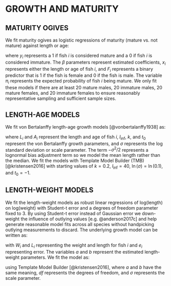 # GROWTH AND MATURITY {#app:growth-and-maturity}

## MATURITY OGIVES {#sec:maturity-models}

We fit maturity ogives as logistic regressions of maturity (mature vs.\ not
mature) against length or age:

\begin{align}
y_i &\sim \mathrm{Binomial}(\pi_i)\\
\mathrm{logit} \left( \pi_i \right) &= \beta_0 + \beta_1 x_i + \beta_2 F_i
\end{align}
where $y_i$ represents a 1 if fish $i$ is considered mature and a 0 if fish $i$
is considered immature. The $\beta$ parameters represent estimated coefficients,
$x_i$ represents either the length or age of fish $i$, and $F_i$ represents
a binary predictor that is 1 if the fish is female and 0 if the fish is male.
The variable $\pi_i$ represents the expected probability of fish $i$ being
mature. We only fit these models if there are at least 20 mature males, 20
immature males, 20 mature females, and 20 immature females to ensure reasonably
representative sampling and sufficient sample sizes.

## LENGTH-AGE MODELS {#sec:length-age-models}

We fit von Bertalanffy length-age growth models [@vonbertalanffy1938] as:

\begin{equation}
  L_i \sim \operatorname{Log-normal}
  \left( \log(l_\mathrm{inf} (1 - \exp(-k (A_i - t_0)))) - \sigma^2 / 2, \sigma \right),
\end{equation}

where $L_i$ and $A_i$ represent the length and age of fish $i$,
$l_\mathrm{inf}$, $k$, and $t_0$ represent the von Bertalanffy growth
parameters, and $\sigma$ represents the log standard deviation or scale
parameter. The term $- \sigma^2 /2$ represents a 
lognormal bias adjustment term so we model
the mean length rather than the median. We fit the models with Template Model
Builder (TMB) [@kristensen2016] with starting values of $k = 0.2$,
$l_\mathrm{inf} = 40$, $\ln (\sigma) = \ln (0.1)$, and $t_0 = -1$.

## LENGTH-WEIGHT MODELS {#sec:length-weight-models}

We fit the length-weight models as robust linear regressions of log(length) on
log(weight) with Student-t error and a degrees of freedom parameter fixed to 3.
By using Student-t error instead of Gaussian error we down-weight the influence
of outlying values [e.g. @anderson2017c] and help generate reasonable model
fits across all species without handpicking outlying measurements to discard.
The underlying growth model can be written as:

\begin{equation}
  W_i = a \cdot L_i^b \cdot e_i,
\end{equation}

with $W_i$ and $L_i$ representing the weight and length for fish $i$ and $e_i$
representing error.
The variables $a$ and $b$ represent the estimated length-weight parameters.
We fit the model as:

\begin{equation}
  \log (W_i) \sim \mathrm{Student\mhyphen t} (df = 3, \log (\ln(a) + b L_i), \sigma)
\end{equation}

using Template Model Builder [@kristensen2016], where $a$ and $b$ have the same
meaning, $df$ represents the degrees of freedom, and $\sigma$ represents the
scale parameter.
